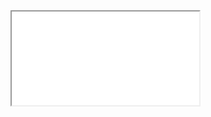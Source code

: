 
<Meta title="Module 1: Foundations/Section 1: Atoms/Text Box (Standard)/Requirements" />

<style>{`
  /* IMPORTANT to get iframes full-screening */
  html { overflow: hidden; }
  .sbdocs { padding: 0; }
  .sbdocs-content { width: calc(100%-2px); max-width: unset;}
`}</style>

<iframe
  src={'http://uxdesign.fmr.com/users/Bethany_Clark/Leap/SmallChange/Web/published-assets/m1-atom-text-box-standard.pdf'}
  style={{ width: '100%', height: '100vh' }}
></iframe>
